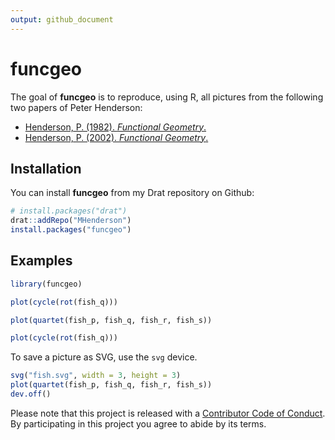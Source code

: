 ```yaml
---
output: github_document
---
```


<!-- README.md is generated from README.Rmd. Please edit that file -->
<!--
[![Travis-CI Build Status](https://travis-ci.org/MHenderson/funcgeo.svg?branch=master)](https://travis-ci.org/MHenderson/funcgeo)
[![AppVeyor Build Status](https://ci.appveyor.com/api/projects/status/github/MHenderson/funcgeo?branch=master&svg=true)](https://ci.appveyor.com/project/MHenderson/funcgeo)
[![Coverage Status](https://img.shields.io/codecov/c/github/MHenderson/funcgeo/master.svg)](https://codecov.io/github/MHenderson/funcgeo?branch=master)
-->

# funcgeo

The goal of **funcgeo** is to reproduce, using R, all pictures from the
following two papers of Peter Henderson:

* [Henderson, P. (1982). *Functional Geometry*.](http://users.ecs.soton.ac.uk/peter/funcgeo.pdf)
* [Henderson, P. (2002). *Functional Geometry*.](http://eprints.soton.ac.uk/257577/1/funcgeo2.pdf)

## Installation

You can install **funcgeo** from my Drat repository on Github:

```R
# install.packages("drat")
drat::addRepo("MHenderson")
install.packages("funcgeo")
```

## Examples

```r
library(funcgeo)

plot(cycle(rot(fish_q)))
```

```r
plot(quartet(fish_p, fish_q, fish_r, fish_s))
```

```r
plot(cycle(rot(fish_q)))
```

To save a picture as SVG, use the `svg` device.

```r
svg("fish.svg", width = 3, height = 3)
plot(quartet(fish_p, fish_q, fish_r, fish_s))
dev.off()
```

Please note that this project is released with a [Contributor Code of Conduct](CONDUCT.md). By participating in this project you agree to abide by its terms.
